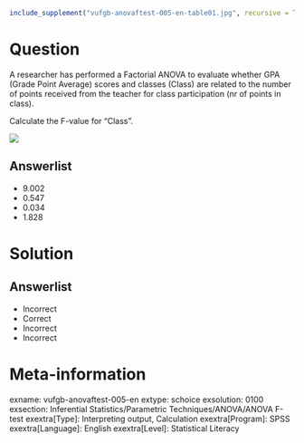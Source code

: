 ```r
include_supplement("vufgb-anovaftest-005-en-table01.jpg", recursive = TRUE)
```

Question
========

A researcher has performed a Factorial ANOVA to evaluate whether GPA (Grade Point Average) scores and classes (Class) are related to the number of points received from the teacher for class participation (nr of points in class). 

Calculate the F-value for “Class”.

![](vufgb-anovaftest-005-en-table01.jpg)
  
Answerlist
----------
* 9.002 
* 0.547
* 0.034
* 1.828

Solution
========

Answerlist
----------
* Incorrect
* Correct
* Incorrect
* Incorrect

Meta-information
================
exname: vufgb-anovaftest-005-en
extype: schoice
exsolution: 0100
exsection: Inferential Statistics/Parametric Techniques/ANOVA/ANOVA F-test
exextra[Type]: Interpreting output, Calculation
exextra[Program]: SPSS
exextra[Language]: English
exextra[Level]: Statistical Literacy

